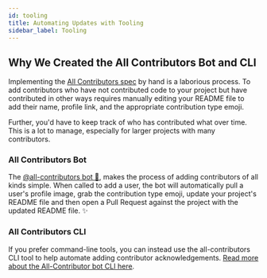 ```yaml
---
id: tooling
title: Automating Updates with Tooling
sidebar_label: Tooling
---
```


## Why We Created the All Contributors Bot and CLI

Implementing the [All Contributors spec](specification) by hand is a laborious process. To add contributors who have not contributed code to your project but have contributed in other ways requires manually editing your README file to add their name, profile link, and the appropriate contribution type emoji.

Further, you'd have to keep track of who has contributed what over time. This is a lot to manage, especially for larger projects with many contributors.

### All Contributors Bot

The [@all-contributors bot 🤖](bot/overview), makes the process of adding contributors of all kinds simple. When called to add a user, the bot will automatically pull a user's profile image, grab the contribution type emoji, update your project's README file and then open a Pull Request against the project with the updated README file. ✨

<div class="flex justify-center my-8">
  <Picture src={botUsage} formats={['avif', 'webp']} alt="A screenshot of a GitHub comment comment that calls the all contributors bot. " />
</div>

### All Contributors CLI

If you prefer command-line tools, you can instead use the all-contributors CLI tool to help automate adding contributor acknowledgements. [Read more about the All-Contributor bot CLI here](cli/overview).
